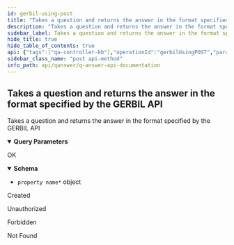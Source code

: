 ```yaml
---
id: gerbil-using-post
title: "Takes a question and returns the answer in the format specified by the GERBIL API"
description: "Takes a question and returns the answer in the format specified by the GERBIL API"
sidebar_label: Takes a question and returns the answer in the format specified by the GERBIL API
hide_title: true
hide_table_of_contents: true
api: {"tags":["qa-controller-kb"],"operationId":"gerbilUsingPOST","parameters":[{"name":"kb","in":"query","description":"kb","required":false,"schema":{"type":"string","default":"wikidata"}},{"name":"lang","in":"query","description":"lang","required":false,"schema":{"type":"string","default":"en"}},{"name":"query","in":"query","description":"query","required":true,"schema":{"type":"string"}},{"name":"user","in":"query","description":"user","required":false,"explode":true,"schema":{"type":"array","items":{"type":"string"}}}],"responses":{"200":{"description":"OK","content":{"application/json":{"schema":{"type":"object","additionalProperties":{"type":"object"}}}}},"201":{"description":"Created"},"401":{"description":"Unauthorized"},"403":{"description":"Forbidden"},"404":{"description":"Not Found"}},"security":[{"JWT":[]}],"deprecated":false,"description":"Takes a question and returns the answer in the format specified by the GERBIL API","method":"post","path":"/api/gerbil","servers":[{"url":"//qanswer-core1.univ-st-etienne.fr"}],"securitySchemes":{"JWT":{"type":"apiKey","name":"Authorization","in":"header"}},"info":{"description":"APIs provided by QAnswer","version":"1.0","title":"QAnswer: Api Documentation","contact":{"name":"QAnswer","url":"www.the-qa-company.com","email":"info@qanswer.eu"}},"postman":{"name":"Takes a question and returns the answer in the format specified by the GERBIL API","description":{"type":"text/plain"},"url":{"path":["api","gerbil"],"host":["{{baseUrl}}"],"query":[{"disabled":false,"description":{"content":"kb","type":"text/plain"},"key":"kb","value":""},{"disabled":false,"description":{"content":"lang","type":"text/plain"},"key":"lang","value":""},{"disabled":false,"description":{"content":"(Required) query","type":"text/plain"},"key":"query","value":""},{"disabled":false,"description":{"content":"user","type":"text/plain"},"key":"user","value":""}],"variable":[]},"header":[{"key":"Accept","value":"application/json"}],"method":"POST","auth":{"type":"apikey","apikey":[{"type":"any","value":"Authorization","key":"key"},{"type":"any","value":"<API Key>","key":"value"},{"type":"any","value":"header","key":"in"}]}}}
sidebar_class_name: "post api-method"
info_path: api/qanswer/q-answer-api-documentation
---
```



## Takes a question and returns the answer in the format specified by the GERBIL API



Takes a question and returns the answer in the format specified by the GERBIL API

<details style={{"marginBottom":"1rem"}} data-collapsed={false} open={true}><summary style={{}}><strong>Query Parameters</strong></summary><div><ul><ParamsItem className={"paramsItem"} param={{"name":"kb","in":"query","description":"kb","required":false,"schema":{"type":"string","default":"wikidata"}}}></ParamsItem><ParamsItem className={"paramsItem"} param={{"name":"lang","in":"query","description":"lang","required":false,"schema":{"type":"string","default":"en"}}}></ParamsItem><ParamsItem className={"paramsItem"} param={{"name":"query","in":"query","description":"query","required":true,"schema":{"type":"string"}}}></ParamsItem><ParamsItem className={"paramsItem"} param={{"name":"user","in":"query","description":"user","required":false,"explode":true,"schema":{"type":"array","items":{"type":"string"}}}}></ParamsItem></ul></div></details><div><ApiTabs><TabItem label={"200"} value={"200"}><div>

OK

</div><div><MimeTabs groupId={"mime-type"}><TabItem label={"application/json"} value={"application/json"}><SchemaTabs groupId={"schema-tabs"}><TabItem label={"Schema"} value={"Schema"}><details style={{}} data-collapsed={false} open={true}><summary style={{"textAlign":"left"}}><strong>Schema</strong></summary><div style={{"textAlign":"left","marginLeft":"1rem"}}></div><ul style={{"marginLeft":"1rem"}}><li><div><code>property name*</code><span style={{"opacity":"0.6"}}> object</span></div></li></ul></details></TabItem><TabItem label={"Example (from schema)"} value={"Example (from schema)"}><ResponseSamples responseExample={"{}"} language={"json"}></ResponseSamples></TabItem></SchemaTabs></TabItem></MimeTabs></div></TabItem><TabItem label={"201"} value={"201"}><div>

Created

</div><div></div></TabItem><TabItem label={"401"} value={"401"}><div>

Unauthorized

</div><div></div></TabItem><TabItem label={"403"} value={"403"}><div>

Forbidden

</div><div></div></TabItem><TabItem label={"404"} value={"404"}><div>

Not Found

</div><div></div></TabItem></ApiTabs></div>
      